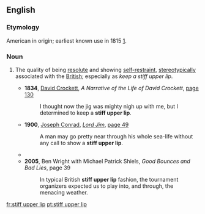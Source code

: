 ==English==
{{wikipedia}}

===Etymology===
American in origin; earliest known use in 1815 [http://books.google.com/books?id=mZASAAAAIAAJ&pg=PA509&dq=%22stiff+upper+lip%22].

===Noun===
{{en-noun|-|head=[[stiff]] [[upper]] [[lip]]}}

# {{idiomatic}} The quality of being [[resolute]] and showing [[self-restraint]], [[stereotypical]]ly associated with the [[British]]; especially as ''keep a stiff upper lip''.
#* '''1834''', [[w:Davy Crockett|David Crockett]], ''A Narrative of the Life of David Crockett'', [http://books.google.com/books?id=NjYDAAAAYAAJ&pg=PA130&dq=%22stiff+upper+lip%22 page 130]
#*: I thought now the jig was mighty nigh up with me, but I determined to keep a '''stiff upper lip'''.
#* '''1900''', [[w:Joseph Conrad|Joseph Conrad]], ''[[s:Lord Jim|Lord Jim]]'', [http://books.google.com/books?id=fPoLAAAAYAAJ&pg=PA49&dq=%22stiff+upper+lip%22 page 49]
#*: A man may go pretty near through his whole sea-life without any call to show a '''stiff upper lip'''.
#* {{RQ:Wodehouse Offing|II and XV|[...] Jeeves came in, bowler hat in hand, to say goodbye. A solemn moment, taxing our self-control to the utmost. However, we both '''kept the <!--sic-->upper lip stiff''', and after we had kidded back and forth for a while he started to withdraw. [...]<!--ch. XV--> He poked his head round the tree as I arrived, and when I waved a cheery hand at him, waved a fairly cheery hand at me. Though I only caught a glimpse of him, I could see that his '''upper lip was stiff'''.}}
#* '''2005''', Ben Wright with Michael Patrick Shiels, ''Good Bounces and Bad Lies'', page 39
#*: In typical British '''stiff upper lip''' fashion, the tournament organizers expected us to play into, and through, the menacing weather.

[[fr:stiff upper lip]]
[[pt:stiff upper lip]]